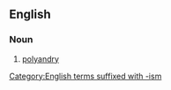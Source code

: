 ==English==

===Noun===
{{en-noun|-}}

# {{lb|en|rare}} [[polyandry]]

[[Category:English terms suffixed with -ism]]